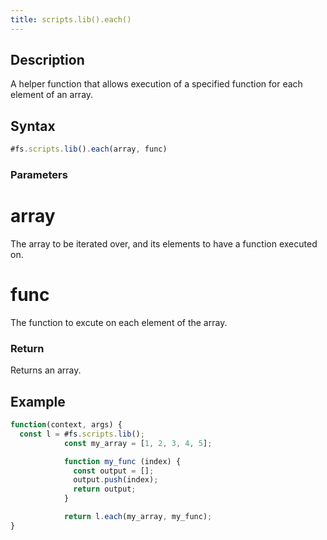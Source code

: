 ```yaml
---
title: scripts.lib().each()
---
```


## Description

A helper function that allows execution of a specified function for each element of an array.

## Syntax

```js
#fs.scripts.lib().each(array, func)
```

### Parameters

# array

The array to be iterated over, and its elements to have a function executed on.

# func

The function to excute on each element of the array.

### Return

Returns an array.

## Example

```js
function(context, args) {
  const l = #fs.scripts.lib();
			const my_array = [1, 2, 3, 4, 5];

			function my_func (index) {
			  const output = [];
			  output.push(index);
			  return output;
			}

			return l.each(my_array, my_func);
}
```

